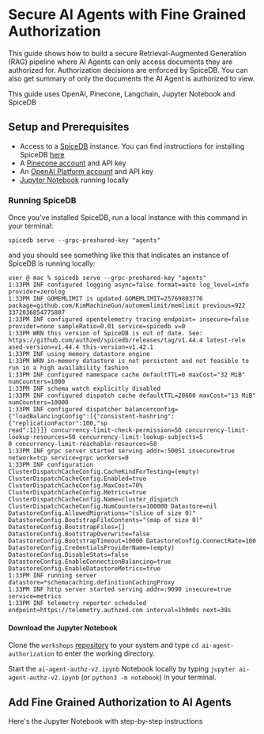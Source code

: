 
# Secure AI Agents with Fine Grained Authorization

This guide shows how to build a secure Retrieval-Augmented Generation (RAG) pipeline where AI Agents can only access documents they are authorized for.
Authorization decisions are enforced by SpiceDB. You can also get summary of only the documents the AI Agent is authorized to view. 

This guide uses OpenAI, Pinecone, Langchain, Jupyter Notebook and SpiceDB

## Setup and Prerequisites

- Access to a [SpiceDB](https://authzed.com/spicedb) instance.
You can find instructions for installing SpiceDB [here](https://authzed.com/docs/spicedb/getting-started/install/macos)
- A [Pinecone account](https://www.pinecone.io/) and API key
- An [OpenAI Platform account](https://platform.openai.com/docs/overview) and API key
- [Jupyter Notebook](https://jupyter.org/) running locally

### Running SpiceDB

Once you've installed SpiceDB, run a local instance with this command in your terminal:

`spicedb serve --grpc-preshared-key "agents"`

and you should see something like this that indicates an instance of SpiceDB is running locally:

```
user @ mac % spicedb serve --grpc-preshared-key "agents"
1:33PM INF configured logging async=false format=auto log_level=info provider=zerolog
1:33PM INF GOMEMLIMIT is updated GOMEMLIMIT=25769803776 package=github.com/KimMachineGun/automemlimit/memlimit previous=922
3372036854775807
1:33PM INF configured opentelemetry tracing endpoint= insecure=false provider=none sampleRatio=0.01 service=spicedb v=0
1:33PM WRN this version of SpiceDB is out of date. See: https://github.com/authzed/spicedb/releases/tag/v1.44.4 latest-rele
ased-version=v1.44.4 this-version=v1.42.1
1:33PM INF using memory datastore engine
1:33PM WRN in-memory datastore is not persistent and not feasible to run in a high availability fashion
1:33PM INF configured namespace cache defaultTTL=0 maxCost="32 MiB" numCounters=1000
1:33PM INF schema watch explicitly disabled
1:33PM INF configured dispatch cache defaultTTL=20600 maxCost="13 MiB" numCounters=10000
1:33PM INF configured dispatcher balancerconfig={"loadBalancingConfig":[{"consistent-hashring":{"replicationFactor":100,"sp
read":1}}]} concurrency-limit-check-permission=50 concurrency-limit-lookup-resources=50 concurrency-limit-lookup-subjects=5
0 concurrency-limit-reachable-resources=50
1:33PM INF grpc server started serving addr=:50051 insecure=true network=tcp service=grpc workers=0
1:33PM INF configuration ClusterDispatchCacheConfig.CacheKindForTesting=(empty) ClusterDispatchCacheConfig.Enabled=true ClusterDispatchCacheConfig.MaxCost=70% ClusterDispatchCacheConfig.Metrics=true ClusterDispatchCacheConfig.Name=cluster_dispatch ClusterDispatchCacheConfig.NumCounters=100000 Datastore=nil DatastoreConfig.AllowedMigrations="(slice of size 0)" DatastoreConfig.BootstrapFileContents="(map of size 0)" DatastoreConfig.BootstrapFiles=[] DatastoreConfig.BootstrapOverwrite=false DatastoreConfig.BootstrapTimeout=10000 DatastoreConfig.ConnectRate=100 DatastoreConfig.CredentialsProviderName=(empty) DatastoreConfig.DisableStats=false DatastoreConfig.EnableConnectionBalancing=true DatastoreConfig.EnableDatastoreMetrics=true
1:33PM INF running server datastore=*schemacaching.definitionCachingProxy
1:33PM INF http server started serving addr=:9090 insecure=true service=metrics
1:33PM INF telemetry reporter scheduled endpoint=https://telemetry.authzed.com interval=1h0m0s next=38s
```

#### Download the Jupyter Notebook

Clone the `workshops` [repository](https://github.com/authzed/workshops/) to your system and type `cd ai-agent-authorization` to enter the working directory.

Start the `ai-agent-authz-v2.ipynb` Notebook locally by typing `jupyter ai-agent-authz-v2.ipynb` (or `python3 -m notebook`) in your terminal.

## Add Fine Grained Authorization to AI Agents

Here's the Jupyter Notebook with step-by-step instructions

<JupyterNotebookViewer fileUrl="authzed/workshops/blob/main/ai-agent-authorization/ai-agent-authz-v2.ipynb" />
